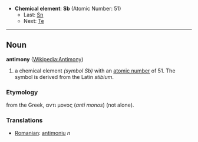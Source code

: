 *'''Chemical element''': '''Sb''' (Atomic Number: 51)
**Last: [[Tin|Sn]]
**Next: [[Tellurium|Te]]
----
== Noun ==
'''antimony''' ([[en:Antimony|Wikipedia:Antimony]])

# a chemical element ''(symbol Sb)'' with an [[atomic number]] of 51.  The symbol is derived from the Latin ''stibium''.

===Etymology===
from the Greek, &alpha;&nu;&tau;&iota; &mu;&omicron;&nu;&omicron;&sigmaf; (''anti monos'') (not alone).

===Translations===
*[[Romanian]]: [[antimoniu]] ''n''
